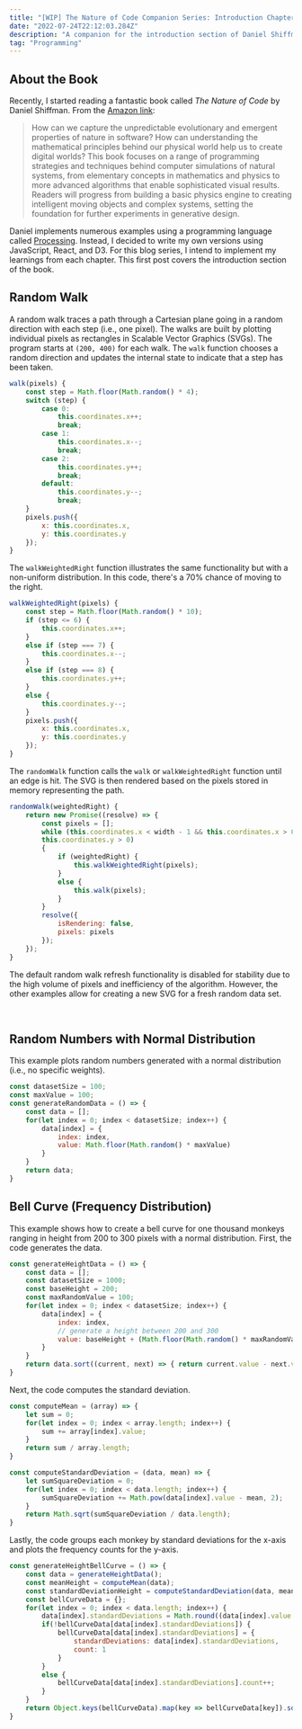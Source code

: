 ```yaml
---
title: "[WIP] The Nature of Code Companion Series: Introduction Chapter"
date: "2022-07-24T22:12:03.284Z"
description: "A companion for the introduction section of Daniel Shiffman's book."
tag: "Programming"
---
```


## About the Book
Recently, I started reading a fantastic book called *The Nature of Code* by Daniel Shiffman. From the [Amazon link](https://www.amazon.com/Nature-Code-Simulating-Natural-Processing/dp/0985930802):
> How can we capture the unpredictable evolutionary and emergent properties of nature in software? How can understanding the mathematical principles behind our physical world help us to create digital worlds? This book focuses on a range of programming strategies and techniques behind computer simulations of natural systems, from elementary concepts in mathematics and physics to more advanced algorithms that enable sophisticated visual results. Readers will progress from building a basic physics engine to creating intelligent moving objects and complex systems, setting the foundation for further experiments in generative design.

Daniel implements numerous examples using a programming language called [Processing](https://processing.org). Instead, I decided to write my own versions using JavaScript, React, and D3. For this blog series, I intend to implement my learnings from each chapter. This first post covers the introduction section of the book.

## Random Walk
A random walk traces a path through a Cartesian plane going in a random direction with each step (i.e., one pixel). The walks are built by plotting individual pixels as rectangles in Scalable Vector Graphics (SVGs). The program starts at `(200, 400)` for each walk. The `walk` function chooses a random direction and updates the internal state to indicate that a step has been taken.
```javascript
walk(pixels) {
    const step = Math.floor(Math.random() * 4);
    switch (step) {
        case 0:
            this.coordinates.x++;
            break;
        case 1:
            this.coordinates.x--;
            break;
        case 2:
            this.coordinates.y++;
            break;
        default:
            this.coordinates.y--;
            break;
    }
    pixels.push({
        x: this.coordinates.x,
        y: this.coordinates.y
    });
}
```

The `walkWeightedRight` function illustrates the same functionality but with a non-uniform distribution. In this code, there's a 70% chance of moving to the right.
```javascript
walkWeightedRight(pixels) {
    const step = Math.floor(Math.random() * 10);
    if (step <= 6) {
        this.coordinates.x++;
    }
    else if (step === 7) {
        this.coordinates.x--;
    }
    else if (step === 8) {
        this.coordinates.y++;
    }
    else {
        this.coordinates.y--;
    }
    pixels.push({
        x: this.coordinates.x,
        y: this.coordinates.y
    });
}
```

The `randomWalk` function calls the `walk` or `walkWeightedRight` function until an edge is hit. The SVG is then rendered based on the pixels stored in memory representing the path.
```javascript
randomWalk(weightedRight) {
    return new Promise((resolve) => {
        const pixels = [];
        while (this.coordinates.x < width - 1 && this.coordinates.x > 0 && this.coordinates.y < height - 1 &&
        this.coordinates.y > 0)
        {
            if (weightedRight) {
                this.walkWeightedRight(pixels);
            }
            else {
                this.walk(pixels);
            }
        }
        resolve({
            isRendering: false,
            pixels: pixels
        });
    });
}
```
The default random walk refresh functionality is disabled for stability due to the high volume of pixels and inefficiency of the algorithm. However, the other examples allow for creating a new SVG for a fresh random data set.
<div>
    <RandomWalk weightedRight={false} buttonText={'Random Walk'}/>
</div>
<br />
<div>
    <RandomWalk weightedRight={true} buttonText={'Random Walk Weighted Right'}/>
</div>

## Random Numbers with Normal Distribution
This example plots random numbers generated with a normal distribution (i.e., no specific weights).

```javascript
const datasetSize = 100;
const maxValue = 100;
const generateRandomData = () => {
	const data = [];
	for(let index = 0; index < datasetSize; index++) {
		data[index] = {
			index: index,
			value: Math.floor(Math.random() * maxValue)
		}
	}
	return data;
}
```

<div>
    <RandomNormalDistribution />
</div>

## Bell Curve (Frequency Distribution)
This example shows how to create a bell curve for one thousand monkeys ranging in height from 200 to 300 pixels with a normal distribution. First, the code generates the data.

```javascript
const generateHeightData = () => {
	const data = [];
	const datasetSize = 1000;
	const baseHeight = 200;
	const maxRandomValue = 100;
	for(let index = 0; index < datasetSize; index++) {
		data[index] = {
			index: index,
			// generate a height between 200 and 300
			value: baseHeight + (Math.floor(Math.random() * maxRandomValue))
		}
	}
	return data.sort((current, next) => { return current.value - next.value });
}
```

Next, the code computes the standard deviation.

```javascript
const computeMean = (array) => {
	let sum = 0;
	for(let index = 0; index < array.length; index++) {
		sum += array[index].value;
	}
	return sum / array.length;
}

const computeStandardDeviation = (data, mean) => {
	let sumSquareDeviation = 0;
	for(let index = 0; index < data.length; index++) {
		sumSquareDeviation += Math.pow(data[index].value - mean, 2);
	}
	return Math.sqrt(sumSquareDeviation / data.length);
}
```

Lastly, the code groups each monkey by standard deviations for the x-axis and plots the frequency counts for the y-axis.

```javascript
const generateHeightBellCurve = () => {
	const data = generateHeightData();
	const meanHeight = computeMean(data);
	const standardDeviationHeight = computeStandardDeviation(data, meanHeight);
	const bellCurveData = {};
	for(let index = 0; index < data.length; index++) {
		data[index].standardDeviations = Math.round((data[index].value - meanHeight) / standardDeviationHeight);
		if(!bellCurveData[data[index].standardDeviations]) {
			bellCurveData[data[index].standardDeviations] = {
				standardDeviations: data[index].standardDeviations,
				count: 1
			}
		}
		else {
			bellCurveData[data[index].standardDeviations].count++;
		}
	}
	return Object.keys(bellCurveData).map(key => bellCurveData[key]).sort((one, other) => { return one.standardDeviations - other.standardDeviations });
}
```

<div>
    <BellCurve />
</div>